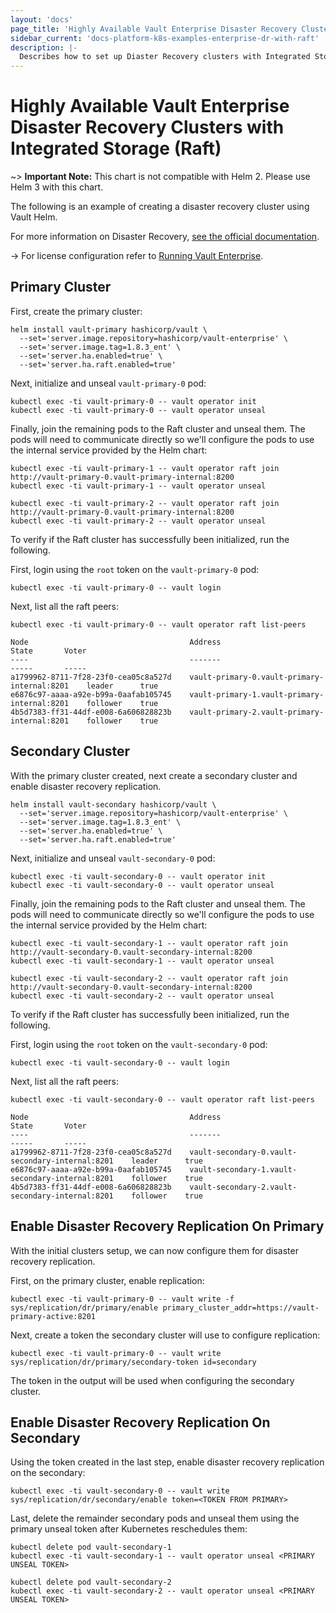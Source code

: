 ```yaml
---
layout: 'docs'
page_title: 'Highly Available Vault Enterprise Disaster Recovery Clusters with Raft'
sidebar_current: 'docs-platform-k8s-examples-enterprise-dr-with-raft'
description: |-
  Describes how to set up Diaster Recovery clusters with Integrated Storage (Raft)
---
```


# Highly Available Vault Enterprise Disaster Recovery Clusters with Integrated Storage (Raft)

~> **Important Note:** This chart is not compatible with Helm 2. Please use Helm 3 with this chart.

The following is an example of creating a disaster recovery cluster using Vault Helm.

For more information on Disaster Recovery, [see the official documentation](/docs/enterprise/replication/).

-> For license configuration refer to [Running Vault Enterprise](/docs/platform/k8s/helm/enterprise).

## Primary Cluster

First, create the primary cluster:

```shell
helm install vault-primary hashicorp/vault \
  --set='server.image.repository=hashicorp/vault-enterprise' \
  --set='server.image.tag=1.8.3_ent' \
  --set='server.ha.enabled=true' \
  --set='server.ha.raft.enabled=true'
```

Next, initialize and unseal `vault-primary-0` pod:

```shell
kubectl exec -ti vault-primary-0 -- vault operator init
kubectl exec -ti vault-primary-0 -- vault operator unseal
```

Finally, join the remaining pods to the Raft cluster and unseal them. The pods
will need to communicate directly so we'll configure the pods to use the internal
service provided by the Helm chart:

```shell
kubectl exec -ti vault-primary-1 -- vault operator raft join http://vault-primary-0.vault-primary-internal:8200
kubectl exec -ti vault-primary-1 -- vault operator unseal

kubectl exec -ti vault-primary-2 -- vault operator raft join http://vault-primary-0.vault-primary-internal:8200
kubectl exec -ti vault-primary-2 -- vault operator unseal
```

To verify if the Raft cluster has successfully been initialized, run the following.

First, login using the `root` token on the `vault-primary-0` pod:

```shell
kubectl exec -ti vault-primary-0 -- vault login
```

Next, list all the raft peers:

```shell
kubectl exec -ti vault-primary-0 -- vault operator raft list-peers

Node                                    Address                        State       Voter
----                                    -------                        -----       -----
a1799962-8711-7f28-23f0-cea05c8a527d    vault-primary-0.vault-primary-internal:8201    leader      true
e6876c97-aaaa-a92e-b99a-0aafab105745    vault-primary-1.vault-primary-internal:8201    follower    true
4b5d7383-ff31-44df-e008-6a606828823b    vault-primary-2.vault-primary-internal:8201    follower    true
```

## Secondary Cluster

With the primary cluster created, next create a secondary cluster and enable
disaster recovery replication.

```shell
helm install vault-secondary hashicorp/vault \
  --set='server.image.repository=hashicorp/vault-enterprise' \
  --set='server.image.tag=1.8.3_ent' \
  --set='server.ha.enabled=true' \
  --set='server.ha.raft.enabled=true'
```

Next, initialize and unseal `vault-secondary-0` pod:

```shell
kubectl exec -ti vault-secondary-0 -- vault operator init
kubectl exec -ti vault-secondary-0 -- vault operator unseal
```

Finally, join the remaining pods to the Raft cluster and unseal them. The pods
will need to communicate directly so we'll configure the pods to use the internal
service provided by the Helm chart:

```shell
kubectl exec -ti vault-secondary-1 -- vault operator raft join http://vault-secondary-0.vault-secondary-internal:8200
kubectl exec -ti vault-secondary-1 -- vault operator unseal

kubectl exec -ti vault-secondary-2 -- vault operator raft join http://vault-secondary-0.vault-secondary-internal:8200
kubectl exec -ti vault-secondary-2 -- vault operator unseal
```

To verify if the Raft cluster has successfully been initialized, run the following.

First, login using the `root` token on the `vault-secondary-0` pod:

```shell
kubectl exec -ti vault-secondary-0 -- vault login
```

Next, list all the raft peers:

```shell
kubectl exec -ti vault-secondary-0 -- vault operator raft list-peers

Node                                    Address                        State       Voter
----                                    -------                        -----       -----
a1799962-8711-7f28-23f0-cea05c8a527d    vault-secondary-0.vault-secondary-internal:8201    leader      true
e6876c97-aaaa-a92e-b99a-0aafab105745    vault-secondary-1.vault-secondary-internal:8201    follower    true
4b5d7383-ff31-44df-e008-6a606828823b    vault-secondary-2.vault-secondary-internal:8201    follower    true
```

## Enable Disaster Recovery Replication On Primary

With the initial clusters setup, we can now configure them for disaster recovery replication.

First, on the primary cluster, enable replication:

```shell
kubectl exec -ti vault-primary-0 -- vault write -f sys/replication/dr/primary/enable primary_cluster_addr=https://vault-primary-active:8201
```

Next, create a token the secondary cluster will use to configure replication:

```shell
kubectl exec -ti vault-primary-0 -- vault write sys/replication/dr/primary/secondary-token id=secondary
```

The token in the output will be used when configuring the secondary cluster.

## Enable Disaster Recovery Replication On Secondary

Using the token created in the last step, enable disaster recovery replication on the secondary:

```shell
kubectl exec -ti vault-secondary-0 -- vault write sys/replication/dr/secondary/enable token=<TOKEN FROM PRIMARY>
```

Last, delete the remainder secondary pods and unseal them using the primary unseal token
after Kubernetes reschedules them:

```shell
kubectl delete pod vault-secondary-1
kubectl exec -ti vault-secondary-1 -- vault operator unseal <PRIMARY UNSEAL TOKEN>

kubectl delete pod vault-secondary-2
kubectl exec -ti vault-secondary-2 -- vault operator unseal <PRIMARY UNSEAL TOKEN>
```
